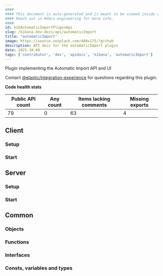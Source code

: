 ```yaml
---
####
#### This document is auto-generated and is meant to be viewed inside our experimental, new docs system.
#### Reach out in #docs-engineering for more info.
####
id: kibAutomaticImportPluginApi
slug: /kibana-dev-docs/api/automaticImport
title: "automaticImport"
image: https://source.unsplash.com/400x175/?github
description: API docs for the automaticImport plugin
date: 2025-10-09
tags: ['contributor', 'dev', 'apidocs', 'kibana', 'automaticImport']
---
```


Plugin implementing the Automatic Import API and UI

Contact [@elastic/integration-experience](https://github.com/orgs/elastic/teams/integration-experience) for questions regarding this plugin.

**Code health stats**

| Public API count  | Any count | Items lacking comments | Missing exports |
|-------------------|-----------|------------------------|-----------------|
| 79 | 0 | 63 | 4 |

## Client

### Setup
<DocDefinitionList data={[automaticImportObj.client.setup]}/>

### Start
<DocDefinitionList data={[automaticImportObj.client.start]}/>

## Server

### Setup
<DocDefinitionList data={[automaticImportObj.server.setup]}/>

### Start
<DocDefinitionList data={[automaticImportObj.server.start]}/>

## Common

### Objects
<DocDefinitionList data={automaticImportObj.common.objects}/>

### Functions
<DocDefinitionList data={automaticImportObj.common.functions}/>

### Interfaces
<DocDefinitionList data={automaticImportObj.common.interfaces}/>

### Consts, variables and types
<DocDefinitionList data={automaticImportObj.common.misc}/>

